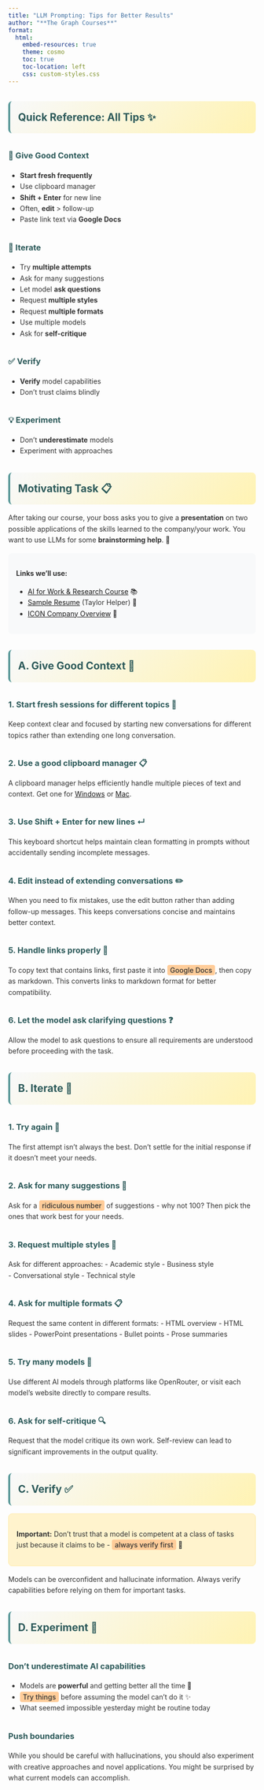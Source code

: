 ```yaml
---
title: "LLM Prompting: Tips for Better Results"
author: "**The Graph Courses**"
format: 
  html:
    embed-resources: true
    theme: cosmo
    toc: true
    toc-location: left
    css: custom-styles.css
---
```


<style>
:root {
  --dark-teal: #2d5a5a;
  --light-teal: #5a9999;
  --pastel-orange: #ffcc99;
  --pastel-yellow: #fff3b3;
  --light-bg: #f8f9fa;
}

body {
  line-height: 1.6;
  color: #333;
}

h1, h2, h3 {
  color: var(--dark-teal);
  margin-top: 2rem;
}

h1 {
  border-bottom: 3px solid var(--light-teal);
  padding-bottom: 0.5rem;
}

h2 {
  border-left: 4px solid var(--light-teal);
  padding-left: 1rem;
  background: linear-gradient(135deg, var(--light-bg) 0%, var(--pastel-yellow) 100%);
  padding: 1rem;
  border-radius: 8px;
  margin: 2rem 0 1rem 0;
}

.accent {
  color: var(--light-teal);
  font-weight: bold;
}

.highlight {
  background-color: var(--pastel-orange);
  padding: 2px 6px;
  border-radius: 4px;
  font-weight: 500;
}

.tip-grid {
  display: grid;
  grid-template-columns: repeat(auto-fit, minmax(300px, 1fr));
  gap: 1.5rem;
  margin: 2rem 0;
}

.tip-section {
  background: linear-gradient(135deg, rgba(90, 153, 153, 0.1) 0%, rgba(255, 243, 179, 0.2) 100%);
  padding: 1.5rem;
  border-radius: 12px;
  border-left: 4px solid var(--light-teal);
  box-shadow: 0 2px 8px rgba(0,0,0,0.1);
}

.tip-section h4 {
  color: var(--dark-teal);
  margin-top: 0;
  font-size: 1.2em;
  display: flex;
  align-items: center;
  gap: 0.5rem;
}

.tip-list {
  margin: 0;
  padding-left: 1rem;
}

.tip-list li {
  margin-bottom: 0.8rem;
  color: var(--dark-teal);
}

.tip-list strong {
  color: var(--light-teal);
}

.example-box {
  background: #f8f9fa;
  border: 1px solid #dee2e6;
  border-radius: 8px;
  padding: 1rem;
  margin: 1rem 0;
}

.warning-box {
  background: #fff3cd;
  border: 1px solid #ffeaa7;
  border-radius: 8px;
  padding: 1rem;
  margin: 1rem 0;
}

.links-section {
  background: var(--light-bg);
  border-radius: 8px;
  padding: 1rem;
  margin: 1rem 0;
}
</style>

## Quick Reference: All Tips ✨

### 🔧 Give Good Context
- **Start fresh frequently**
- Use clipboard manager
- **Shift + Enter** for new line
- Often, **edit** > follow-up
- Paste link text via **Google Docs**

### 🎯 Iterate
- Try **multiple attempts**
- Ask for many suggestions
- Let model **ask questions**
- Request **multiple styles**
- Request **multiple formats**
- Use multiple models
- Ask for **self-critique**

### ✅ Verify
- **Verify** model capabilities
- Don't trust claims blindly

### 💡 Experiment
- Don't **underestimate** models
- Experiment with approaches

## Motivating Task 📋

After taking our course, your boss asks you to give a **presentation** on two possible applications of the skills learned to the company/your work. You want to use LLMs for some **brainstorming help**. 🧠

<div class="links-section">
**Links we'll use:**

- [AI for Work & Research Course](https://thegraphcourses.org/aiw/) 📚
- [Sample Resume](https://the-graph-courses.github.io/misc_public/taylor_helper.html) (Taylor Helper) 📄
- [ICON Company Overview](https://www.iconplc.com/about/icon-glance) 🏢  
</div>

## A. Give Good Context 🔧

### 1. Start fresh sessions for different topics 🔄
Keep context clear and focused by starting new conversations for different topics rather than extending one long conversation.

### 2. Use a good clipboard manager 📋
A clipboard manager helps efficiently handle multiple pieces of text and context. Get one for [Windows](https://www.youtube.com/watch?v=mOXDyrEwjK0) or [Mac](https://maccy.app/).

### 3. Use Shift + Enter for new lines ↵
This keyboard shortcut helps maintain clean formatting in prompts without accidentally sending incomplete messages.

### 4. Edit instead of extending conversations ✏️
When you need to fix mistakes, use the edit button rather than adding follow-up messages. This keeps conversations concise and maintains better context.

### 5. Handle links properly 🔗
To copy text that contains links, first paste it into <span class="highlight">Google Docs</span>, then copy as markdown. This converts links to markdown format for better compatibility.

### 6. Let the model ask clarifying questions ❓
Allow the model to ask questions to ensure all requirements are understood before proceeding with the task.


## B. Iterate 🎯

### 1. Try again 🔄
The first attempt isn't always the best. Don't settle for the initial response if it doesn't meet your needs.

### 2. Ask for many suggestions 💯
Ask for a <span class="highlight">ridiculous number</span> of suggestions - why not 100? Then pick the ones that work best for your needs.

### 3. Request multiple styles 🎨
Ask for different approaches:
- Academic style
- Business style  
- Conversational style
- Technical style

### 4. Ask for multiple formats 📋
Request the same content in different formats:
- HTML overview
- HTML slides
- PowerPoint presentations
- Bullet points
- Prose summaries

### 5. Try many models 🤖
Use different AI models through platforms like OpenRouter, or visit each model's website directly to compare results.

### 6. Ask for self-critique 🔍
Request that the model critique its own work. Self-review can lead to significant improvements in the output quality.

## C. Verify ✅

<div class="warning-box">
**Important:** Don't trust that a model is competent at a class of tasks just because it claims to be - <span class="highlight">always verify first</span> 🚨
</div>

Models can be overconfident and hallucinate information. Always verify capabilities before relying on them for important tasks.

## D. Experiment 💪

### Don't underestimate AI capabilities
- Models are **powerful** and getting better all the time 🚀
- <span class="highlight">Try things</span> before assuming the model can't do it ✨
- What seemed impossible yesterday might be routine today

### Push boundaries
While you should be careful with hallucinations, you should also experiment with creative approaches and novel applications. You might be surprised by what current models can accomplish.

